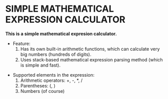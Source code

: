 =SIMPLE MATHEMATICAL EXPRESSION CALCULATOR=

'''This is a simple mathematical expresion calculator.'''

* Feature:
*# Has its own built-in arithmetic functions, which can calculate very big numbers (hundreds of digits).
*# Uses stack-based mathematical expression parsing method (which is simple and fast).

* Supported elements in the expression:
*# Arithmetic operators: +, -, *, /
*# Parentheses: (, ) 
*# Numbers (of course)
 

